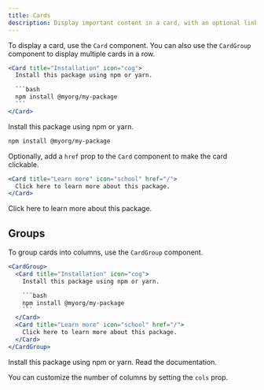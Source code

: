 ```yaml
---
title: Cards
description: Display important content in a card, with an optional link.
---
```


To display a card, use the `Card` component. You can also use the `CardGroup` component to display multiple cards in a row.

````jsx
<Card title="Installation" icon="cog">
  Install this package using npm or yarn.

  ```bash
  npm install @myorg/my-package
  ```
</Card>
````

<Card title="Installation" icon="cog">
  Install this package using npm or yarn.

  ```bash
  npm install @myorg/my-package
  ```
</Card>

Optionally, add a `href` prop to the `Card` component to make the card clickable.

````jsx
<Card title="Learn more" icon="school" href="/">
  Click here to learn more about this package.
</Card>
````

<Card title="Learn more" icon="school" href="/">
  Click here to learn more about this package.
</Card>

## Groups

To group cards into columns, use the `CardGroup` component.

````jsx
<CardGroup>
  <Card title="Installation" icon="cog">
    Install this package using npm or yarn.

    ```bash
    npm install @myorg/my-package
    ```
  </Card>
  <Card title="Learn more" icon="school" href="/">
    Click here to learn more about this package.
  </Card>
</CardGroup>
````

<CardGroup>
  <Card title="Installation" icon="1">
    Install this package using npm or yarn.
  </Card>
  <Card title="Documentation" icon="2">
    Read the documentation.
  </Card>
</CardGroup>

You can customize the number of columns by setting the `cols` prop.

